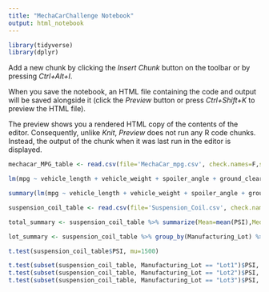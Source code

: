 ```yaml
---
title: "MechaCarChallenge Notebook"
output: html_notebook
---
```



```r
library(tidyverse)
library(dplyr)
```
Add a new chunk by clicking the *Insert Chunk* button on the toolbar or by pressing *Ctrl+Alt+I*.

When you save the notebook, an HTML file containing the code and output will be saved alongside it (click the *Preview* button or press *Ctrl+Shift+K* to preview the HTML file).

The preview shows you a rendered HTML copy of the contents of the editor. Consequently, unlike *Knit*, *Preview* does not run any R code chunks. Instead, the output of the chunk when it was last run in the editor is displayed.

```r
mechacar_MPG_table <- read.csv(file='MechaCar_mpg.csv', check.names=F,stringsAsFactors = F)
```

```r
lm(mpg ~ vehicle_length + vehicle_weight + spoiler_angle + ground_clearance + AWD, data=mechacar_MPG_table)
```
```r
summary(lm(mpg ~ vehicle_length + vehicle_weight + spoiler_angle + ground_clearance + AWD, data=mechacar_MPG_table))
```
```r
suspension_coil_table <- read.csv(file='Suspension_Coil.csv', check.names=F,stringsAsFactors = F)
```

```r
total_summary <- suspension_coil_table %>% summarize(Mean=mean(PSI),Median=median(PSI),Variance=var(PSI),SD=sd(PSI))
```

```r
lot_summary <- suspension_coil_table %>% group_by(Manufacturing_Lot) %>% summarize(Mean=mean(PSI),Median=median(PSI),Variance=var(PSI),SD=sd(PSI))
```

```r
t.test(suspension_coil_table$PSI, mu=1500)
```
```r
t.test(subset(suspension_coil_table, Manufacturing_Lot == "Lot1")$PSI, mu = 1500)
t.test(subset(suspension_coil_table, Manufacturing_Lot == "Lot2")$PSI, mu = 1500)
t.test(subset(suspension_coil_table, Manufacturing_Lot == "Lot3")$PSI, mu = 1500)
```
